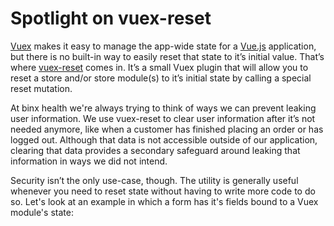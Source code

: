 # Spotlight on vuex-reset

[Vuex](https://vuex.vuejs.org/) makes it easy to manage the app-wide state for a
[Vue.js](https://vuejs.org) application, but there is no built-in way to easily
reset that state to it’s initial value. That’s where
[vuex-reset](https://github.com/ianwalter/vuex-reset) comes in. It’s a small
Vuex plugin that will allow you to reset a store and/or store module(s) to it’s
initial state by calling a special reset mutation.

At binx health we're always trying to think of ways we can prevent leaking user
information. We use vuex-reset to clear user information after it’s not needed
anymore, like when a customer has finished placing an order or has logged out.
Although that data is not accessible outside of our application, clearing that
data provides a secondary safeguard around leaking that information in ways we
did not intend.

Security isn’t the only use-case, though. The utility is generally useful
whenever you need to reset state without having to write more code to do so.
Let's look at an example in which a form has it's fields bound to a Vuex
module's state:

